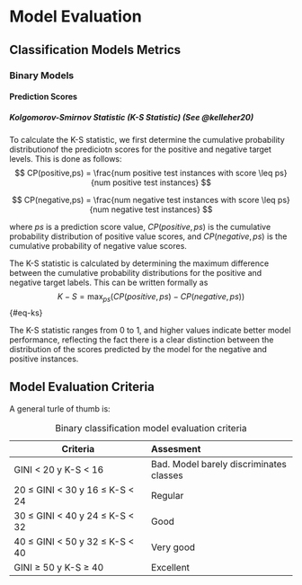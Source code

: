 # Model Evaluation

## Classification Models Metrics

### Binary Models

#### Prediction Scores

##### Kolgomorov-Smirnov Statistic (K-S Statistic) (See @kelleher20)

To calculate the K-S statistic, we first determine the cumulative probability distributionof the prediciotn scores for the positive and negative target levels. This is done as follows:
$$
CP(positive,ps) = \frac{num positive test instances with score \leq ps}{num positive test instances}
$$

$$
CP(negative,ps) = \frac{num negative test instances with score \leq ps}{num negative test instances}
$$

where $ps$ is a prediction score value, $CP(positive, ps)$ is the cumulative probability distribution of positive value scores, and $CP(negative, ps)$ is the cumulative probability of negative value scores.

The K-S statistic is calculated by determining the maximum difference between the cumulative probability distributions for the positive and negative target labels. This can be written formally as
$$
\begin{equation}
K-S = \max_{ps} \left( CP(positive,ps) - CP(negative,ps) \right)
\end{equation}
$$ {#eq-ks}

The K-S statistic ranges from 0 to 1, and higher values indicate better model performance, reflecting the fact there is a clear distinction between the distribution of the scores predicted by the model for the negative and positive instances.

## Model Evaluation Criteria

A general turle of thumb is:


| Criteria                             | Assesment                               |
|--------------------------------------|:----------------------------------------|
| GINI < 20 y K-S < 16                 | Bad. Model barely discriminates classes |
| 20 &le; GINI < 30 y 16 &le; K-S < 24 | Regular                                 |
| 30 &le; GINI < 40 y 24 &le; K-S < 32 | Good                                    |
| 40 &le; GINI < 50 y 32 &le; K-S < 40 | Very good                               |
| GINI &ge; 50 y K-S &ge; 40           | Excellent                               |

: Binary classification model evaluation criteria